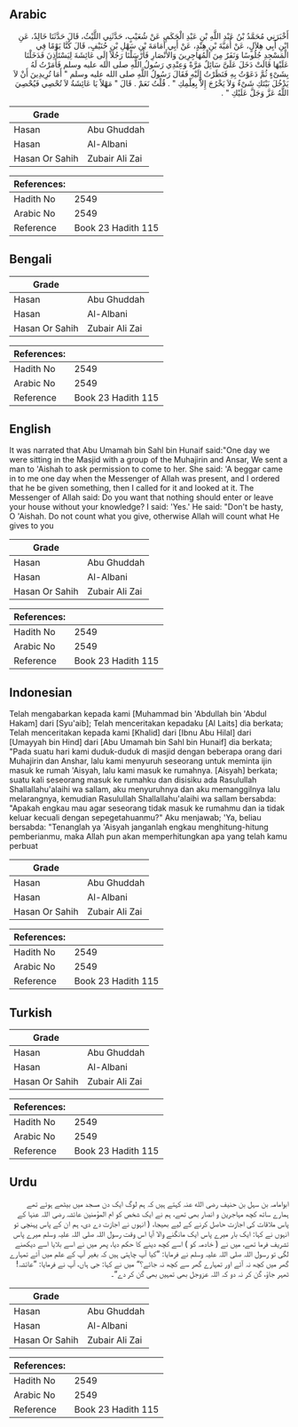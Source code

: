 ## Arabic


<div dir="rtl" lang="ar" style={{fontSize:'larger',backgroundColor:'#f8f9fa',padding:20}}>
أَخْبَرَنِي مُحَمَّدُ بْنُ عَبْدِ اللَّهِ بْنِ عَبْدِ الْحَكَمِ، عَنْ شُعَيْبٍ، حَدَّثَنِي اللَّيْثُ، قَالَ حَدَّثَنَا خَالِدٌ، عَنِ ابْنِ أَبِي هِلاَلٍ، عَنْ أُمَيَّةَ بْنِ هِنْدٍ، عَنْ أَبِي أُمَامَةَ بْنِ سَهْلِ بْنِ حُنَيْفٍ، قَالَ كُنَّا يَوْمًا فِي الْمَسْجِدِ جُلُوسًا وَنَفَرٌ مِنَ الْمُهَاجِرِينَ وَالأَنْصَارِ فَأَرْسَلْنَا رَجُلاً إِلَى عَائِشَةَ لِيَسْتَأْذِنَ فَدَخَلْنَا عَلَيْهَا قَالَتْ دَخَلَ عَلَىَّ سَائِلٌ مَرَّةً وَعِنْدِي رَسُولُ اللَّهِ صلى الله عليه وسلم فَأَمَرْتُ لَهُ بِشَىْءٍ ثُمَّ دَعَوْتُ بِهِ فَنَظَرْتُ إِلَيْهِ فَقَالَ رَسُولُ اللَّهِ صلى الله عليه وسلم ‏"‏ أَمَا تُرِيدِينَ أَنْ لاَ يَدْخُلَ بَيْتَكِ شَىْءٌ وَلاَ يَخْرُجَ إِلاَّ بِعِلْمِكِ ‏"‏ ‏.‏ قُلْتُ نَعَمْ ‏.‏ قَالَ ‏"‏ مَهْلاً يَا عَائِشَةُ لاَ تُحْصِي فَيُحْصِيَ اللَّهُ عَزَّ وَجَلَّ عَلَيْكِ ‏"‏ ‏.‏
</div>
<div style={{backgroundColor:'#f8f9fa',padding:20, marginBottom: 10}}><table> <thead> <tr> <th>Grade</th> <th></th> </tr> </thead> <tbody> <tr><td>Hasan</td><td>Abu Ghuddah</td></tr><tr><td>Hasan</td><td>Al-Albani</td></tr><tr><td>Hasan Or Sahih</td><td>Zubair Ali Zai</td></tr></tbody></table><table> <thead> <tr> <th>References:</th> <th></th> </tr> </thead> <tbody><tr><td>Hadith No</td><td>2549</td></tr><tr><td>Arabic No</td><td>2549</td></tr><tr><td>Reference</td><td>Book 23 Hadith 115</td></tr></tbody></table></div>

## Bengali


<div dir="ltr" lang="bn" style={{fontSize:'larger',backgroundColor:'#f8f9fa',padding:20}}>

</div>
<div style={{backgroundColor:'#f8f9fa',padding:20, marginBottom: 10}}><table> <thead> <tr> <th>Grade</th> <th></th> </tr> </thead> <tbody> <tr><td>Hasan</td><td>Abu Ghuddah</td></tr><tr><td>Hasan</td><td>Al-Albani</td></tr><tr><td>Hasan Or Sahih</td><td>Zubair Ali Zai</td></tr></tbody></table><table> <thead> <tr> <th>References:</th> <th></th> </tr> </thead> <tbody><tr><td>Hadith No</td><td>2549</td></tr><tr><td>Arabic No</td><td>2549</td></tr><tr><td>Reference</td><td>Book 23 Hadith 115</td></tr></tbody></table></div>

## English


<div dir="ltr" lang="en" style={{fontSize:'larger',backgroundColor:'#f8f9fa',padding:20}}>
It was narrated that Abu Umamah bin Sahl bin Hunaif said:"One day we were sitting in the Masjid with a group of the Muhajirin and Ansar, We sent a man to 'Aishah to ask permission to come to her. She said: 'A beggar came in to me one day when the Messenger of Allah was present, and I ordered that he be given something, then I called for it and looked at it. The Messenger of Allah said: Do you want that nothing should enter or leave your house without your knowledge? I said: 'Yes.' He said: "Don't be hasty, O 'Aishah. Do not count what you give, otherwise Allah will count what He gives to you
</div>
<div style={{backgroundColor:'#f8f9fa',padding:20, marginBottom: 10}}><table> <thead> <tr> <th>Grade</th> <th></th> </tr> </thead> <tbody> <tr><td>Hasan</td><td>Abu Ghuddah</td></tr><tr><td>Hasan</td><td>Al-Albani</td></tr><tr><td>Hasan Or Sahih</td><td>Zubair Ali Zai</td></tr></tbody></table><table> <thead> <tr> <th>References:</th> <th></th> </tr> </thead> <tbody><tr><td>Hadith No</td><td>2549</td></tr><tr><td>Arabic No</td><td>2549</td></tr><tr><td>Reference</td><td>Book 23 Hadith 115</td></tr></tbody></table></div>

## Indonesian


<div dir="ltr" lang="id" style={{fontSize:'larger',backgroundColor:'#f8f9fa',padding:20}}>
Telah mengabarkan kepada kami [Muhammad bin 'Abdullah bin 'Abdul Hakam] dari [Syu'aib]; Telah menceritakan kepadaku [Al Laits] dia berkata; Telah menceritakan kepada kami [Khalid] dari [Ibnu Abu Hilal] dari [Umayyah bin Hind] dari [Abu Umamah bin Sahl bin Hunaif] dia berkata; "Pada suatu hari kami duduk-duduk di masjid dengan beberapa orang dari Muhajirin dan Anshar, lalu kami menyuruh seseorang untuk meminta ijin masuk ke rumah 'Aisyah, lalu kami masuk ke rumahnya. [Aisyah] berkata; suatu kali seseorang masuk ke rumahku dan disisiku ada Rasulullah Shallallahu'alaihi wa sallam, aku menyuruhnya dan aku memanggilnya lalu melarangnya, kemudian Rasulullah Shallallahu'alaihi wa sallam bersabda: "Apakah engkau mau agar seseorang tidak masuk ke rumahmu dan ia tidak keluar kecuali dengan sepegetahuanmu?" Aku menjawab; 'Ya, beliau bersabda: "Tenanglah ya 'Aisyah janganlah engkau menghitung-hitung pemberianmu, maka Allah pun akan memperhitungkan apa yang telah kamu perbuat
</div>
<div style={{backgroundColor:'#f8f9fa',padding:20, marginBottom: 10}}><table> <thead> <tr> <th>Grade</th> <th></th> </tr> </thead> <tbody> <tr><td>Hasan</td><td>Abu Ghuddah</td></tr><tr><td>Hasan</td><td>Al-Albani</td></tr><tr><td>Hasan Or Sahih</td><td>Zubair Ali Zai</td></tr></tbody></table><table> <thead> <tr> <th>References:</th> <th></th> </tr> </thead> <tbody><tr><td>Hadith No</td><td>2549</td></tr><tr><td>Arabic No</td><td>2549</td></tr><tr><td>Reference</td><td>Book 23 Hadith 115</td></tr></tbody></table></div>

## Turkish


<div dir="ltr" lang="tr" style={{fontSize:'larger',backgroundColor:'#f8f9fa',padding:20}}>

</div>
<div style={{backgroundColor:'#f8f9fa',padding:20, marginBottom: 10}}><table> <thead> <tr> <th>Grade</th> <th></th> </tr> </thead> <tbody> <tr><td>Hasan</td><td>Abu Ghuddah</td></tr><tr><td>Hasan</td><td>Al-Albani</td></tr><tr><td>Hasan Or Sahih</td><td>Zubair Ali Zai</td></tr></tbody></table><table> <thead> <tr> <th>References:</th> <th></th> </tr> </thead> <tbody><tr><td>Hadith No</td><td>2549</td></tr><tr><td>Arabic No</td><td>2549</td></tr><tr><td>Reference</td><td>Book 23 Hadith 115</td></tr></tbody></table></div>

## Urdu


<div dir="rtl" lang="ur" style={{fontSize:'larger',backgroundColor:'#f8f9fa',padding:20}}>
ابوامامہ بن سہل بن حنیف رضی الله عنہ کہتے ہیں کہ ہم لوگ ایک دن مسجد میں بیٹھے ہوئے تھے ہمارے ساتھ کچھ مہاجرین و انصار بھی تھے، ہم نے ایک شخص کو ام المؤمنین عائشہ رضی اللہ عنہا کے پاس ملاقات کی اجازت حاصل کرنے کے لیے بھیجا، ( انہوں نے اجازت دے دی، ہم ان کے پاس پہنچی تو انہوں نے کہا: ایک بار میرے پاس ایک مانگنے والا آیا اس وقت رسول اللہ صلی اللہ علیہ وسلم میرے پاس تشریف فرما تھے، میں نے ( خادمہ کو ) اسے کچھ دینے کا حکم دیا، پھر میں نے اسے بلایا اسے دیکھنے لگی تو رسول اللہ صلی اللہ علیہ وسلم نے فرمایا: ”کیا آپ چاہتی ہیں کہ بغیر آپ کے علم میں آئے تمہارے گھر میں کچھ نہ آئے اور تمہارے گھر سے کچھ نہ جائے؟“ میں نے کہا: جی ہاں، آپ نے فرمایا: ”عائشہ! ٹھہر جاؤ، گن کر نہ دو کہ اللہ عزوجل بھی تمہیں بھی گن کر دے“۔
</div>
<div style={{backgroundColor:'#f8f9fa',padding:20, marginBottom: 10}}><table> <thead> <tr> <th>Grade</th> <th></th> </tr> </thead> <tbody> <tr><td>Hasan</td><td>Abu Ghuddah</td></tr><tr><td>Hasan</td><td>Al-Albani</td></tr><tr><td>Hasan Or Sahih</td><td>Zubair Ali Zai</td></tr></tbody></table><table> <thead> <tr> <th>References:</th> <th></th> </tr> </thead> <tbody><tr><td>Hadith No</td><td>2549</td></tr><tr><td>Arabic No</td><td>2549</td></tr><tr><td>Reference</td><td>Book 23 Hadith 115</td></tr></tbody></table></div>